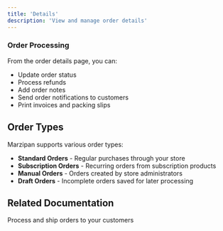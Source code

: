 ```yaml
---
title: 'Details'
description: 'View and manage order details'
---
```


### Order Processing

From the order details page, you can:

- Update order status
- Process refunds
- Add order notes
- Send order notifications to customers
- Print invoices and packing slips

## Order Types

Marzipan supports various order types:

- **Standard Orders** - Regular purchases through your store
- **Subscription Orders** - Recurring orders from subscription products
- **Manual Orders** - Orders created by store administrators
- **Draft Orders** - Incomplete orders saved for later processing

## Related Documentation

<CardGroup cols={1}>
  <Card title="Order Fulfillment" icon="truck" href="/orders/fulfillment">
    Process and ship orders to your customers
  </Card>
</CardGroup>
